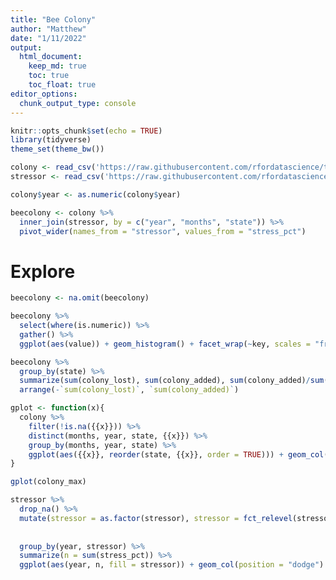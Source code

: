 ```yaml
---
title: "Bee Colony"
author: "Matthew"
date: "1/11/2022"
output: 
  html_document:
    keep_md: true
    toc: true
    toc_float: true
editor_options:
  chunk_output_type: console
---
```


```r
knitr::opts_chunk$set(echo = TRUE)
library(tidyverse)
theme_set(theme_bw())

colony <- read_csv('https://raw.githubusercontent.com/rfordatascience/tidytuesday/master/data/2022/2022-01-11/colony.csv')
stressor <- read_csv('https://raw.githubusercontent.com/rfordatascience/tidytuesday/master/data/2022/2022-01-11/stressor.csv')

colony$year <- as.numeric(colony$year)

beecolony <- colony %>%
  inner_join(stressor, by = c("year", "months", "state")) %>%
  pivot_wider(names_from = "stressor", values_from = "stress_pct")

```


# Explore

```r
beecolony <- na.omit(beecolony)

beecolony %>%
  select(where(is.numeric)) %>%
  gather() %>%
  ggplot(aes(value)) + geom_histogram() + facet_wrap(~key, scales = "free")

beecolony %>%
  group_by(state) %>%
  summarize(sum(colony_lost), sum(colony_added), sum(colony_added)/sum(colony_lost)) %>%
  arrange(-`sum(colony_lost)`, `sum(colony_added)`)
```


```r
gplot <- function(x){
  colony %>%
    filter(!is.na({{x}})) %>%
    distinct(months, year, state, {{x}}) %>%
    group_by(months, year, state) %>%
    ggplot(aes({{x}}, reorder(state, {{x}}, order = TRUE))) + geom_col() + labs(y = "")
}

gplot(colony_max)
```

```r
stressor %>%
  drop_na() %>%
  mutate(stressor = as.factor(stressor), stressor = fct_relevel(stressor, c("Disesases", "Unknown", "Other", 
                                                                        "Pesticides", "Other pests/parasites", 
                                                                        "Varroa mites"))) %>%
  group_by(year, stressor) %>%
  summarize(n = sum(stress_pct)) %>%
  ggplot(aes(year, n, fill = stressor)) + geom_col(position = "dodge")

```





